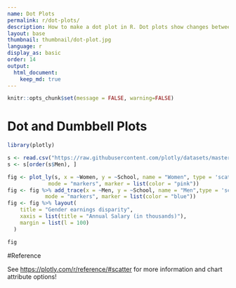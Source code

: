 ```yaml
---
name: Dot Plots
permalink: r/dot-plots/
description: How to make a dot plot in R. Dot plots show changes between two points in time or between two conditions.
layout: base
thumbnail: thumbnail/dot-plot.jpg
language: r
display_as: basic
order: 14
output:
  html_document:
    keep_md: true
---
```


```r
knitr::opts_chunk$set(message = FALSE, warning=FALSE)
```
# Dot and Dumbbell Plots

```r
library(plotly)

s <- read.csv("https://raw.githubusercontent.com/plotly/datasets/master/school_earnings.csv")
s <- s[order(s$Men), ]

fig <- plot_ly(s, x = ~Women, y = ~School, name = "Women", type = 'scatter',
             mode = "markers", marker = list(color = "pink"))
fig <- fig %>% add_trace(x = ~Men, y = ~School, name = "Men",type = 'scatter',
            mode = "markers", marker = list(color = "blue"))
fig <- fig %>% layout(
    title = "Gender earnings disparity",
    xaxis = list(title = "Annual Salary (in thousands)"),
    margin = list(l = 100)
  )

fig
```

#Reference

See [https://plotly.com/r/reference/#scatter](https://plotly.com/r/reference/#scatter) for more information and chart attribute options!
